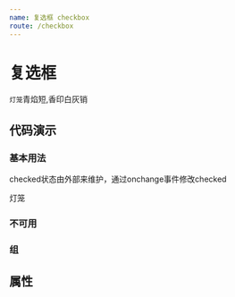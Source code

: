```yaml
---
name: 复选框 checkbox
route: /checkbox
---
```




# 复选框

`灯笼`青焰短,香印白灰销

## 代码演示

### 基本用法

checked状态由外部来维护，通过onchange事件修改checked

<Playground>
  <Checkbox checked={true}>灯笼</Checkbox>
</Playground>

### 不可用

<Playground>
  <Checkbox disabled checked/>
</Playground>

### 组

<Playground>
  <Checkbox.Group value={['active1', 'active3']}>
    <Checkbox value='active1'/>
    <Checkbox value='active2'/>
    <Checkbox value='active3'/>
  </Checkbox.Group>
</Playground>

## 属性

<PropsTable of={Checkbox} />